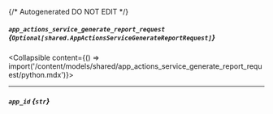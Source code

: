 {/* Autogenerated DO NOT EDIT  */}

##### `app_actions_service_generate_report_request` *{`Optional[shared.AppActionsServiceGenerateReportRequest]`}*
<Collapsible content={() => import('/content/models/shared/app_actions_service_generate_report_request/python.mdx')}>
</Collapsible>

---
##### `app_id` *{`str`}*

